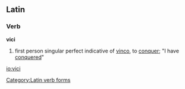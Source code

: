 ==Latin==
===Verb===
'''vici'''

#first person singular perfect indicative of [[vinco]], to [[conquer]]; "I have [[conquer]]ed"

[[Category:Latin verb forms]]

[[io:vici]]